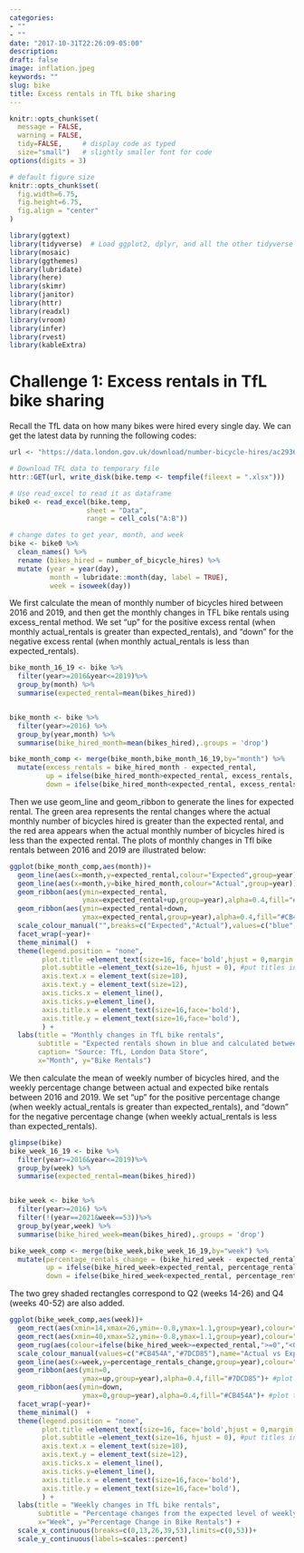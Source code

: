 ```yaml
---
categories:
- ""
- ""
date: "2017-10-31T22:26:09-05:00"
description:
draft: false
image: inflation.jpeg
keywords: ""
slug: bike
title: Excess rentals in TfL bike sharing
---
```


```r
knitr::opts_chunk$set(
  message = FALSE, 
  warning = FALSE, 
  tidy=FALSE,     # display code as typed
  size="small")   # slightly smaller font for code
options(digits = 3)

# default figure size
knitr::opts_chunk$set(
  fig.width=6.75, 
  fig.height=6.75,
  fig.align = "center"
)
```


```r

library(ggtext)
library(tidyverse)  # Load ggplot2, dplyr, and all the other tidyverse packages
library(mosaic)
library(ggthemes)
library(lubridate)
library(here)
library(skimr)
library(janitor)
library(httr)
library(readxl)
library(vroom)
library(infer)
library(rvest)
library(kableExtra)
```


# Challenge 1: Excess rentals in TfL bike sharing

Recall the TfL data on how many bikes were hired every single day. We can get the latest data by running the following codes:
```r
url <- "https://data.london.gov.uk/download/number-bicycle-hires/ac29363e-e0cb-47cc-a97a-e216d900a6b0/tfl-daily-cycle-hires.xlsx"

# Download TFL data to temporary file
httr::GET(url, write_disk(bike.temp <- tempfile(fileext = ".xlsx")))

# Use read_excel to read it as dataframe
bike0 <- read_excel(bike.temp,
                   sheet = "Data",
                   range = cell_cols("A:B"))

# change dates to get year, month, and week
bike <- bike0 %>% 
  clean_names() %>% 
  rename (bikes_hired = number_of_bicycle_hires) %>% 
  mutate (year = year(day),
          month = lubridate::month(day, label = TRUE),
          week = isoweek(day))
```



We first calculate the mean of monthly number of bicycles hired between 2016 and 2019, and then get the monthly changes in TFL bike rentals using excess_rental method. We set "up" for the positive excess rental (when monthly actual_rentals is greater than expected_rentals), and "down" for the negative excess rental (when monthly actual_rentals is less than expected_rentals).

```r
bike_month_16_19 <- bike %>%
  filter(year>=2016&year<=2019)%>%
  group_by(month) %>%
  summarise(expected_rental=mean(bikes_hired))


bike_month <- bike %>%
  filter(year>=2016) %>%
  group_by(year,month) %>%
  summarise(bike_hired_month=mean(bikes_hired),.groups = 'drop')

bike_month_comp <- merge(bike_month,bike_month_16_19,by="month") %>%
  mutate(excess_rentals = bike_hired_month - expected_rental,
         up = ifelse(bike_hired_month>expected_rental, excess_rentals, 0), #up gives the diffrence between actual and expected rentals when actual>expected
         down = ifelse(bike_hired_month<expected_rental, excess_rentals, 0)) #down gives the diffrence between actual and expected rentals when actual<expected

```

Then we use geom_line and geom_ribbon to generate the lines for expected rental. The green area represents the rental changes where the actual monthly number of bicycles hired is greater than the expected rental, and the red area appears when the actual monthly number of bicycles hired is less than the expected rental. The plots of monthly changes in Tfl bike rentals between 2016 and 2019 are illustrated below:

```r
ggplot(bike_month_comp,aes(month))+
  geom_line(aes(x=month,y=expected_rental,colour="Expected",group=year),size=1)+
  geom_line(aes(x=month,y=bike_hired_month,colour="Actual",group=year))+
  geom_ribbon(aes(ymin=expected_rental,
                  ymax=expected_rental+up,group=year),alpha=0.4,fill="#7DCD85")+ #plot the areas in green using up when actual>expected
  geom_ribbon(aes(ymin=expected_rental+down,
                  ymax=expected_rental,group=year),alpha=0.4,fill="#CB454A")+ #plot the areas in red when using down actual>expected
  scale_colour_manual("",breaks=c("Expected","Actual"),values=c("blue","black"))+ 
  facet_wrap(~year)+
  theme_minimal()  +
  theme(legend.position = "none",
        plot.title =element_text(size=16, face='bold',hjust = 0,margin = margin(10,0,10,0)),
        plot.subtitle =element_text(size=16, hjust = 0), #put titles in the middle
        axis.text.x = element_text(size=10),
        axis.text.y = element_text(size=12),
        axis.ticks.x = element_line(),
        axis.ticks.y=element_line(),
        axis.title.x = element_text(size=16,face='bold'),
        axis.title.y = element_text(size=16,face='bold'),
        ) +
  labs(title = "Monthly changes in TfL bike rentals", 
       subtitle = "Expected rentals shown in blue and calculated between 2016-2019, Actual rentals shown in black", 
       caption= "Source: TfL, London Data Store",
       x="Month", y="Bike Rentals") 

```


We then calculate the mean of weekly number of bicycles hired, and the weekly percentage change between actual and expected bike rentals between 2016 and 2019. We set "up" for the positive percentage change (when weekly actual_rentals is greater than expected_rentals), and "down" for the negative percentage change (when weekly actual_rentals is less than expected_rentals).

```r
glimpse(bike)
bike_week_16_19 <- bike %>%
  filter(year>=2016&year<=2019)%>%
  group_by(week) %>%
  summarise(expected_rental=mean(bikes_hired))


bike_week <- bike %>%
  filter(year>=2016) %>%
  filter(!(year==2021&week==53))%>%
  group_by(year,week) %>%
  summarise(bike_hired_week=mean(bikes_hired),.groups = 'drop')

bike_week_comp <- merge(bike_week,bike_week_16_19,by="week") %>%
  mutate(percentage_rentals_change = (bike_hired_week - expected_rental)/expected_rental,
         up = ifelse(bike_hired_week>expected_rental, percentage_rentals_change, 0), #up gives the percentage diffrence between actual and expected rentals when actual>expected
         down = ifelse(bike_hired_week<expected_rental, percentage_rentals_change, 0)) #down gives the percentage diffrence between actual and expected rentals when actual<expected

```

The two grey shaded rectangles correspond to Q2 (weeks 14-26) and Q4 (weeks 40-52) are also added.
```r
ggplot(bike_week_comp,aes(week))+
  geom_rect(aes(xmin=14,xmax=26,ymin=-0.8,ymax=1.1,group=year),colour="grey",alpha=0.002)+ #plot rectangles for Q2 
  geom_rect(aes(xmin=40,xmax=52,ymin=-0.8,ymax=1.1,group=year),colour="grey",alpha=0.002)+ #plot rectangles for Q4
  geom_rug(aes(colour=ifelse(bike_hired_week>=expected_rental,">=0","<0")),sides="b")+ #plot rug for x asis
  scale_colour_manual(values=c("#CB454A","#7DCD85"),name="Actual vs Expected ", guide=FALSE)+
  geom_line(aes(x=week,y=percentage_rentals_change,group=year),colour="black",size=0.5)+
  geom_ribbon(aes(ymin=0,
                  ymax=up,group=year),alpha=0.4,fill="#7DCD85")+ #plot the areas in green using up when actual>expected
  geom_ribbon(aes(ymin=down,
                  ymax=0,group=year),alpha=0.4,fill="#CB454A")+ #plot the areas in red using up when actual>expected
  facet_wrap(~year)+
  theme_minimal()  +
  theme(legend.position = "none",
        plot.title =element_text(size=16, face='bold',hjust = 0,margin = margin(10,0,10,0)),
        plot.subtitle =element_text(size=16, hjust = 0), #put titles in the middle
        axis.text.x = element_text(size=10),
        axis.text.y = element_text(size=12),
        axis.ticks.x = element_line(),
        axis.ticks.y=element_line(),
        axis.title.x = element_text(size=16,face='bold'),
        axis.title.y = element_text(size=16,face='bold'),
        ) +
  labs(title = "Weekly changes in TfL bike rentals", 
       subtitle = "Percentage changes from the expected level of weekly rentals", caption= "Source: TfL, London Data Store",
       x="Week", y="Percentage Change in Bike Rentals") +
  scale_x_continuous(breaks=c(0,13,26,39,53),limits=c(0,53))+
  scale_y_continuous(labels=scales::percent)

```

